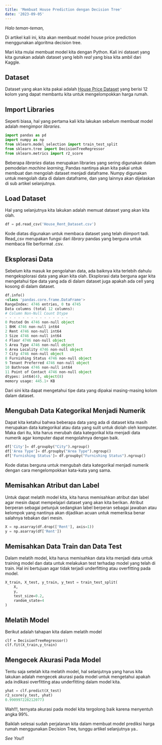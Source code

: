 ```yaml
---
title: 'Membuat House Prediction dengan Decision Tree'
date: '2023-09-05'
---
```


_Halo teman-teman,_

Di artikel kali ini, kita akan membuat model house price prediction menggunakan algoritma decision tree.

Mari kita mulai membuat model kita dengan Python. Kali ini dataset yang kita gunakan adalah dataset yang lebih *real* yang bisa kita ambil dari Kaggle.

## Dataset

Dataset yang akan kita pakai adalah [House Price Dataset](https://www.kaggle.com/code/ali0hv/house-rent-prediction-with-decision-tree-99-acc/data?select=House_Rent_Dataset.csv) yang berisi 12 kolom yang dapat membantu kita untuk mengelompokkan harga rumah.

## Import Libraries

Seperti biasa, hal yang pertama kali kita lakukan sebelum membuat model adalah mengimpor  _libraries_.

```python
import pandas as pd
import numpy as np  
from sklearn.model_selection import train_test_split
from sklearn.tree import DecisionTreeRegressor
from sklearn.metrics import r2_score
```
Beberapa  _libraries_  diatas merupakan libraries yang sering digunakan dalam pemodelan  _machine learning_, Pandas nantinya akan kita pakai untuk membuat dan mengolah dataset menjadi dataframe. Numpy digunakan untuk mengolah data di dalam dataframe, dan yang lainnya akan dijelaskan di sub artikel selanjutnya.

## Load Dataset

Hal yang selanjutnya kita lakukan adalah memuat dataset yang akan kita olah.
```python
df = pd.read_csv('House_Rent_Dataset.csv')
```
Kode diatas digunakan untuk membaca dataset yang telah diimport tadi. Read_csv merupakan fungsi dari  _library_  pandas yang berguna untuk membaca file berformat .csv.

## Eksplorasi Data

Sebelum kita masuk ke pengolahan data, ada baiknya kita terlebih dahulu mengeksplorasi data yang akan kita olah. Eksplorasi data berguna agar kita mengetahui tipe data yang ada di dalam dataset juga apakah ada cell yang kosong di dalam dataset.
```python
df.info()  
<class 'pandas.core.frame.DataFrame'>  
RangeIndex: 4746 entries, 0 to 4745  
Data columns (total 12 columns):  
# Column Non-Null Count Dtype  
- - - - - - - - - - - - - - -  
0 Posted On 4746 non-null object  
1 BHK 4746 non-null int64  
2 Rent 4746 non-null int64  
3 Size 4746 non-null int64  
4 Floor 4746 non-null object  
5 Area Type 4746 non-null object  
6 Area Locality 4746 non-null object  
7 City 4746 non-null object  
8 Furnishing Status 4746 non-null object  
9 Tenant Preferred 4746 non-null object  
10 Bathroom 4746 non-null int64  
11 Point of Contact 4746 non-null object  
dtypes: int64(4), object(8)  
memory usage: 445.1+ KB
```

Dari sini kita dapat mengetahui tipe data yang dipakai masing-masing kolom dalam dataset.


## Mengubah Data Kategorikal Menjadi Numerik

Dapat kita ketahui bahwa beberapa data yang ada di dataset kita masih merupakan data kategorikal atau data yang sulit untuk diolah oleh komputer. Maka dari itu, kita harus merubah data kategorikal kita menjadi data numerik agar komputer dapat mengolahnya dengan baik.
```python
df['City']= df.groupby("City").ngroup()  
df['Area Type']= df.groupby("Area Type").ngroup()  
df['Furnishing Status']= df.groupby("Furnishing Status").ngroup()
```
Kode diatas berguna untuk mengubah data kategorikal menjadi numerik dengan cara mengelompokkan kata-kata yang sama.

## Memisahkan Atribut dan Label

Untuk dapat melatih model kita, kita harus memisahkan atribut dan label agar mesin dapat mempelajari dataset yang akan kita berikan. Atribut berperan sebagai petunjuk sedangkan label berperan sebagai jawaban atau kelompok yang nantinya akan dijadikan acuan untuk memeriksa benar salahnya tebakan dari mesin.
```python
X = np.asarray(df.drop(['Rent'], axis=1))  
y = np.asarray(df['Rent'])
```

## Memisahkan Data Train dan Data Test

Dalam melatih model, kita harus memisahkan data kita menjadi data untuk training model dan data untuk melakukan test terhadap model yang telah di train. Hal ini bertujuan agar tidak terjadi underfitting atau overfitting pada model.

```python
X_train, X_test, y_train, y_test = train_test_split(
    X, 
    y, 
    test_size=0.2, 
    random_state=4
)
```

## Melatih Model

Berikut adalah tahapan kita dalam melatih model
```
clf = DecisionTreeRegressor()  
clf.fit(X_train,y_train)
```

## Mengecek Akurasi Pada Model

Tentu saja setelah kita melatih model, hal selanjutnya yang harus kita lakukan adalah mengecek akurasi pada model untuk mengetahui apakah ada indikasi overfitting atau underfitting dalam model kita.
```python
yhat = clf.predict(X_test)  
r2_score(y_test, yhat)  
0.9909972282120773
```

Wah!!!, ternyata akurasi pada model kita tergolong baik karena menyentuh angka 99%.

Baiklah selesai sudah perjalanan kita dalam membuat model prediksi harga rumah menggunakan Decision Tree, tunggu artikel selanjutnya ya..

_See You!!_